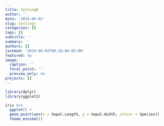 ```yaml
---
title: testingR
author: ''
date: '2019-09-02'
slug: testingr
categories: []
tags: []
subtitle: ''
summary: ''
authors: []
lastmod: '2019-09-02T00:28:04-05:00'
featured: no
image:
  caption: ''
  focal_point: ''
  preview_only: no
projects: []
---
```

```r
library(dplyr)
library(ggplot2)
```

```r
iris %>% 
  ggplot() + 
  geom_point(aes(x = Sepal.Length, y = Sepal.Width, colour = Species)) +
  theme_minimal()
```

